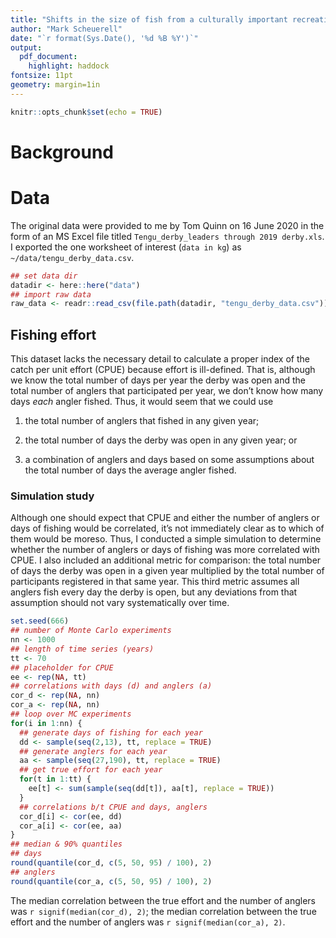 ```yaml
---
title: "Shifts in the size of fish from a culturally important recreational fishery"
author: "Mark Scheuerell"
date: "`r format(Sys.Date(), '%d %B %Y')`"
output:
  pdf_document:
    highlight: haddock
fontsize: 11pt
geometry: margin=1in
---
```


```r
knitr::opts_chunk$set(echo = TRUE)
```

# Background


# Data

The original data were provided to me by Tom Quinn on 16 June 2020 in the form of an MS Excel file titled `Tengu_derby_leaders through 2019 derby.xls`. I exported the one worksheet of interest (`data in kg`) as `~/data/tengu_derby_data.csv`.

```r
## set data dir
datadir <- here::here("data")
## import raw data
raw_data <- readr::read_csv(file.path(datadir, "tengu_derby_data.csv"))
```

## Fishing effort

This dataset lacks the necessary detail to calculate a proper index of the catch per unit effort (CPUE) because effort is ill-defined. That is, although we know the total number of days per year the derby was open and the total number of anglers that participated per year, we don't know how many days *each* angler fished. Thus, it would seem that we could use

1) the total number of anglers that fished in any given year;

2) the total number of days the derby was open in any given year; or

3) a combination of anglers and days based on some assumptions about the total number of days the average angler fished.

### Simulation study

Although one should expect that CPUE and either the number of anglers or days of fishing would be correlated, it's not immediately clear as to which of them would be moreso. Thus, I conducted a simple simulation to determine whether the number of anglers or days of fishing was more correlated with CPUE. I also included an additional metric for comparison: the total number of days the derby was open in a given year multiplied by the total number of participants registered in that same year. This third metric assumes all anglers fish every day the derby is open, but any deviations from that assumption should not vary systematically over time. 

```r
set.seed(666)
## number of Monte Carlo experiments
nn <- 1000
## length of time series (years)
tt <- 70
## placeholder for CPUE
ee <- rep(NA, tt)
## correlations with days (d) and anglers (a)
cor_d <- rep(NA, nn)
cor_a <- rep(NA, nn)
## loop over MC experiments
for(i in 1:nn) {
  ## generate days of fishing for each year
  dd <- sample(seq(2,13), tt, replace = TRUE)
  ## generate anglers for each year
  aa <- sample(seq(27,190), tt, replace = TRUE)
  ## get true effort for each year
  for(t in 1:tt) {
    ee[t] <- sum(sample(seq(dd[t]), aa[t], replace = TRUE))
  }
  ## correlations b/t CPUE and days, anglers
  cor_d[i] <- cor(ee, dd)
  cor_a[i] <- cor(ee, aa)
}
## median & 90% quantiles
## days
round(quantile(cor_d, c(5, 50, 95) / 100), 2)
## anglers
round(quantile(cor_a, c(5, 50, 95) / 100), 2)
```

The median correlation between the true effort and the number of anglers was `r signif(median(cor_d), 2)`; the median correlation between the true effort and the number of anglers was `r signif(median(cor_a), 2)`. 






